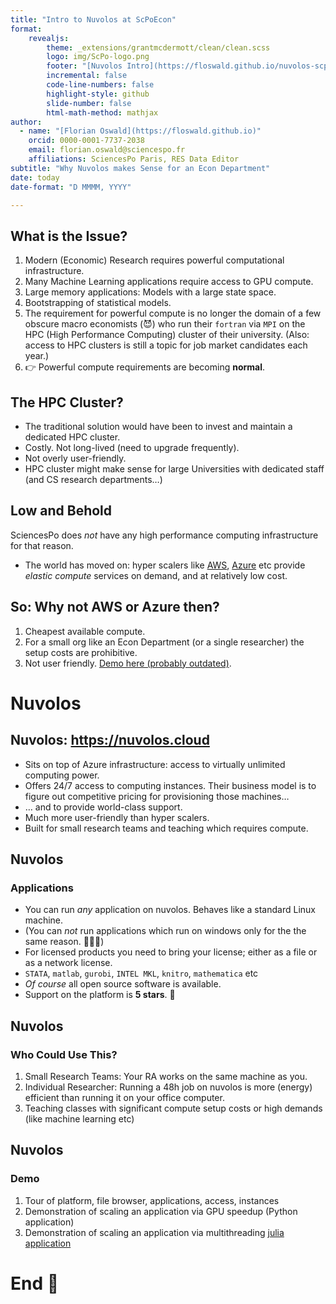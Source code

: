 ```yaml
---
title: "Intro to Nuvolos at ScPoEcon"
format: 
    revealjs:
        theme: _extensions/grantmcdermott/clean/clean.scss
        logo: img/ScPo-logo.png
        footer: "[Nuvolos Intro](https://floswald.github.io/nuvolos-scpo/) by [Florian Oswald](https://floswald.github.io)"
        incremental: false
        code-line-numbers: false
        highlight-style: github
        slide-number: false
        html-math-method: mathjax
author: 
  - name: "[Florian Oswald](https://floswald.github.io)"
    orcid: 0000-0001-7737-2038
    email: florian.oswald@sciencespo.fr
    affiliations: SciencesPo Paris, RES Data Editor
subtitle: "Why Nuvolos makes Sense for an Econ Department"
date: today
date-format: "D MMMM, YYYY"

---
```



## What is the Issue?

::: {.incremental}

1. Modern (Economic) Research requires powerful computational infrastructure.
2. Many Machine Learning applications require access to GPU compute.
3. Large memory applications: Models with a large state space.
4. Bootstrapping of statistical models.
5. The requirement for powerful compute is no longer the domain of a few obscure macro economists (😈) who run their `fortran` via `MPI` on the HPC (High Performance Computing) cluster of their university. (Also: access to HPC clusters is still a topic for job market candidates each year.)
6. 👉 Powerful compute requirements are becoming **normal**.

:::

## The HPC Cluster?

* The traditional solution would have been to invest and maintain a dedicated HPC cluster.
* Costly. Not long-lived (need to upgrade frequently).
* Not overly user-friendly.
* HPC cluster might make sense for large Universities with dedicated staff (and CS research departments...)

::: {.fragment}

::: {.callout-important}

# Low and Behold

SciencesPo does *not* have any high performance computing infrastructure for that reason.
:::
:::

::: {.fragment}
* The world has moved on: hyper scalers like [AWS](https://aws.amazon.com), [Azure](https://azure.microsoft.com/en-us) etc provide _elastic compute_ services on demand, and at relatively low cost.

:::

## So: Why not AWS or Azure then?

::: {.incremental}

1. Cheapest available compute.
2. For a small org like an Econ Department (or a single researcher) the setup costs are prohibitive.
3. Not user friendly. [Demo here (probably outdated)](https://floswald.github.io/html/cluster.html).

::: 



# Nuvolos {background-color="#40666e"}

## Nuvolos: [https://nuvolos.cloud](https://nuvolos.cloud)

::: {.incremental}

* Sits on top of Azure infrastructure: access to virtually unlimited computing power.
* Offers 24/7 access to computing instances. Their business model is to figure out competitive pricing for provisioning those machines...
* ... and to provide world-class support. 
* Much more user-friendly than hyper scalers.
* Built for small research teams and teaching which requires compute.

:::

## Nuvolos

### Applications

::: {.incremental}
* You can run *any* application on nuvolos. Behaves like a standard Linux machine.
* (You can *not* run applications which run on windows only for the the same reason. 🤷🏻‍♂️)
* For licensed products you need to bring your license; either as a file or as a network license.
* `STATA`, `matlab`, `gurobi`, `INTEL MKL`, `knitro`, `mathematica` etc
* _Of course_ all open source software is available.
* Support on the platform is **5 stars**. 🥇

:::


## Nuvolos

### Who Could Use This?

::: {.incremental}

1. Small Research Teams: Your RA works on the same machine as you.
2. Individual Researcher: Running a 48h job on nuvolos is more (energy) efficient than running it on your office computer.
3. Teaching classes with significant compute setup costs or high demands (like machine learning etc)

:::

## Nuvolos

### Demo

1. Tour of platform, file browser, applications, access, instances
2. Demonstration of scaling an application via GPU speedup (Python application)
3. Demonstration of scaling an application via multithreading [julia application](https://github.com/floswald/2021-03-17-parallelization-tutorial)



# End 👋 




